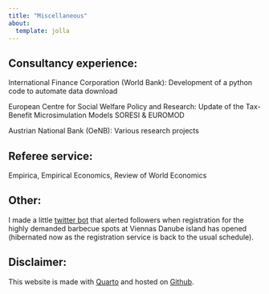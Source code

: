 ```yaml
---
title: "Miscellaneous"
about:
  template: jolla
---
```


## Consultancy experience:

International Finance Corporation (World Bank): Development of a python code to automate data download

European Centre for Social Welfare Policy and Research: Update of the Tax-Benefit Microsimulation Models SORESI & EUROMOD

Austrian National Bank (OeNB): Various research projects

## Referee service:

Empirica, Empirical Economics, Review of World Economics

## Other:
I made a little <a href="https://twitter.com/grillplatzwien">twitter bot</a> that alerted followers when registration for the highly demanded barbecue spots at Viennas Danube island has opened (hibernated now as the registration service is back to the usual schedule).

## Disclaimer:
  
This website is made with <a href="https://quarto.org/">Quarto</a> and hosted on <a href="https://github.com/PhilippPoyntner/website">Github</a>.

<body>

::: {#result}
:::

```{=html}
<script>
      var date = document.lastModified;
      date=date.slice(0, -9); 
      document.getElementById("result").innerHTML = "The website was last updated on: " + date;
   </script>
```
</body>
